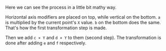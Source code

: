 Here we can see the process in a little bit mathy way.

Horizontal axis modifiers are placed on top, while vertical on the bottom. `a` is multiplied by the current point's `X` value. `b` on the bottom does the same. That's how the first transformation step is made.

Then we add `c × Y` and `d × Y` to them (second step). The transformation is done after adding `e` and `f` respectively.

